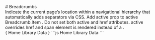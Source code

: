 
<GithubSource name="components/breadcrumb.mdx" />
# Breadcrumbs

<div class="lead">
  Indicate the current page’s location within a navigational hierarchy
  that automatically adds separators via CSS. Add active prop to active
  Breadcrumb.Item . Do not set both active and href attributes. active
  overrides href and span element is rendered instead of a .
</div>

<div class="row gy-5 pt-3">

  <Example title="Example">
    <Example.Intro>
    </Example.Intro>
    <Example.Preview>
    {
      <Breadcrumb>
        <Breadcrumb.Item href="#">Home</Breadcrumb.Item>
        <Breadcrumb.Item href="https://getbootstrap.com/docs/4.0/components/breadcrumb/">
          Library
        </Breadcrumb.Item>
        <Breadcrumb.Item active>Data</Breadcrumb.Item>
      </Breadcrumb>
    }
    </Example.Preview>
    <Example.Code>
      ```js
      <Breadcrumb>
        <Breadcrumb.Item href="#">Home</Breadcrumb.Item>
        <Breadcrumb.Item href="https://getbootstrap.com/docs/4.0/components/breadcrumb/">Library</Breadcrumb.Item>
        <Breadcrumb.Item active>Data</Breadcrumb.Item>
      </Breadcrumb>
      ```
    </Example.Code>
  </Example>
  
  <BreadcrumbApi />
</div>
